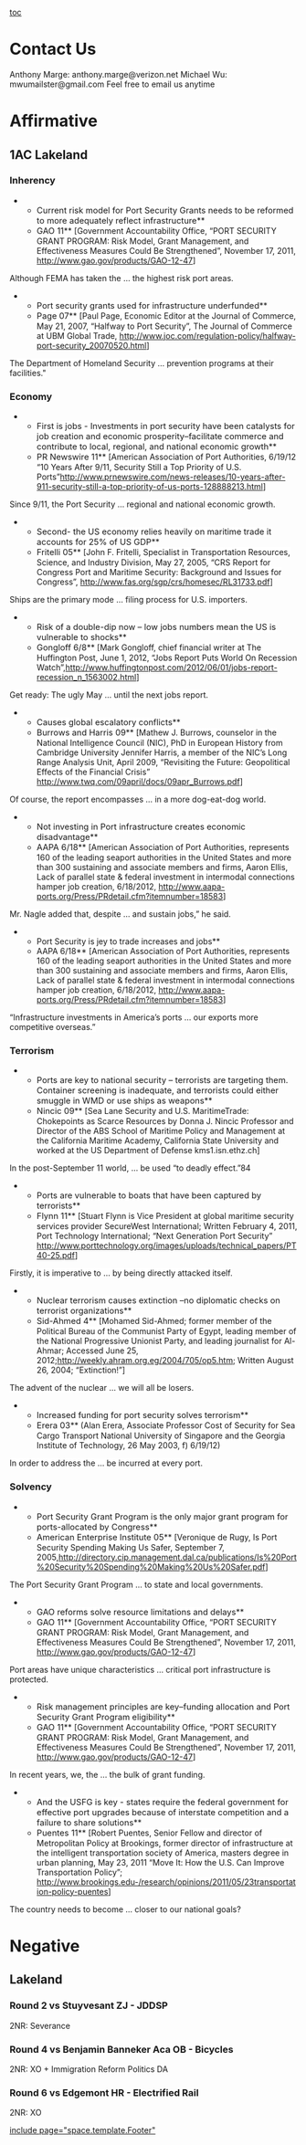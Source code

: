[[toc]]
=Contact Us= 
Anthony Marge: anthony.marge@verizon.net
Michael Wu: mwumailster@gmail.com
Feel free to email us anytime

=Affirmative= 
==1AC Lakeland== 
===Inherency=== 
**<span style="background-color: #ffffff; font-size: 14.6667px;">Current risk model for Port Security Grants needs to be reformed to more adequately reflect infrastructure</span>**
**<span style="background-color: #ffffff; font-size: 14.6667px;">GAO 11</span>**<span style="background-color: #ffffff;"> [Government Accountability Office, “PORT SECURITY GRANT PROGRAM: Risk Model, Grant Management, and Effectiveness Measures Could Be Strengthened”, November 17, 2011, [[http://www.gao.gov/products/GAO-12-47]]]</span>

<span style="background-color: #ffffff;">Although FEMA has taken the … the highest risk port areas.</span>

**<span style="background-color: #ffffff; font-size: 14.6667px;">Port security grants used for infrastructure underfunded</span>**
**<span style="background-color: #ffffff; font-size: 14.6667px;">Page 07</span>**<span style="background-color: #ffffff;"> [Paul Page, Economic Editor at the Journal of Commerce, May 21, 2007, “Halfway to Port Security”, The Journal of Commerce at UBM Global Trade, [[http://www.joc.com/regulation-policy/halfway-port-security_20070520.html]]]</span>

<span style="background-color: #ffffff;">The Department of Homeland Security … prevention programs at their facilities."</span>

===Economy=== 
**<span style="background-color: #ffffff; font-size: 14.6667px;">First is jobs - Investments in port security have been catalysts for job creation and economic prosperity–facilitate commerce and contribute to local, regional, and national economic growth</span>**
**<span style="background-color: #ffffff; font-size: 14.6667px;">PR Newswire 11</span>**<span style="background-color: #ffffff;"> [American Association of Port Authorities, 6/19/12 “10 Years After 9/11, Security Still a Top Priority of U.S. Ports”[[http://www.prnewswire.com/news-releases/10-years-after-911-security-still-a-top-priority-of-us-ports-128888213.html]]]</span>
<span style="background-color: #ffffff;">Since 9/11, the Port Security … regional and national economic growth.</span>

**<span style="background-color: #ffffff; font-size: 14.6667px;">Second- the US economy relies heavily on maritime trade it accounts for 25% of US GDP</span>**
**<span style="background-color: #ffffff; font-size: 14.6667px;">Fritelli 05</span>**<span style="background-color: #ffffff;"> [John F. Fritelli, Specialist in Transportation Resources, Science, and Industry Division, May 27, 2005, “CRS Report for Congress Port and Maritime Security: Background and Issues for Congress”, [[http://www.fas.org/sgp/crs/homesec/RL31733.pdf]]]</span>

<span style="background-color: #ffffff;">Ships are the primary mode … filing process for U.S. importers.</span>

**<span style="background-color: #ffffff; font-size: 14.6667px;">Risk of a double-dip now – low jobs numbers mean the US is vulnerable to shocks</span>**
**<span style="background-color: #ffffff; font-size: 14.6667px;">Gongloff 6/8</span>**<span style="background-color: #ffffff;"> [Mark Gongloff, chief financial writer at The Huffington Post, June 1, 2012, “Jobs Report Puts World On Recession Watch”,[[http://www.huffingtonpost.com/2012/06/01/jobs-report-recession_n_1563002.html]]]</span>

<span style="background-color: #ffffff;">Get ready: The ugly May … until the next jobs report.</span>

**<span style="background-color: #ffffff; font-size: 14.6667px;">Causes global escalatory conflicts</span>**
**<span style="background-color: #ffffff; font-size: 14.6667px;">Burrows and Harris 09</span>**<span style="background-color: #ffffff;"> [Mathew J. Burrows, counselor in the National Intelligence Council (NIC), PhD in European History from Cambridge University Jennifer Harris, a member of the NIC’s Long Range Analysis Unit, April 2009, “Revisiting the Future: Geopolitical Effects of the Financial Crisis” [[http://www.twq.com/09april/docs/09apr_Burrows.pdf]]]</span>

<span style="background-color: #ffffff;">Of course, the report encompasses … in a more dog-eat-dog world.</span>

**<span style="background-color: #ffffff; font-size: 14.6667px;">Not investing in Port infrastructure creates economic disadvantage</span>**
**<span style="background-color: #ffffff; font-size: 14.6667px;">AAPA 6/18</span>**<span style="background-color: #ffffff;"> [American Association of Port Authorities, represents 160 of the leading seaport authorities in the United States and more than 300 sustaining and associate members and firms, Aaron Ellis, Lack of parallel state & federal investment in intermodal connections hamper job creation, 6/18/2012, [[http://www.aapa-ports.org/Press/PRdetail.cfm?itemnumber=18583]]]</span>

<span style="background-color: #ffffff;">Mr. Nagle added that, despite … and sustain jobs,” he said.</span>

**<span style="background-color: #ffffff;">Port Security is jey to trade increases and jobs</span>**
**<span style="background-color: #ffffff;">AAPA 6/18</span>**<span style="background-color: #ffffff;"> [American Association of Port Authorities, represents 160 of the leading seaport authorities in the United States and more than 300 sustaining and associate members and firms, Aaron Ellis, Lack of parallel state & federal investment in intermodal connections hamper job creation, 6/18/2012, [[http://www.aapa-ports.org/Press/PRdetail.cfm?itemnumber=18583]]]</span>

<span style="background-color: #ffffff;">“Infrastructure investments in America’s ports … our exports more competitive overseas.”</span>

===<span style="background-color: #ffffff;">Terrorism</span>=== 
**<span style="background-color: #ffffff; font-size: 14.6667px;">Ports are key to national security – terrorists are targeting them. Container screening is inadequate, and terrorists could either smuggle in WMD or use ships as weapons</span>**
**<span style="background-color: #ffffff; font-size: 14.6667px;">Nincic 09</span>**<span style="background-color: #ffffff;"> [Sea Lane Security and U.S. MaritimeTrade: Chokepoints as Scarce Resources by Donna J. Nincic Professor and Director of the ABS School of Maritime Policy and Management at the California Maritime Academy, California State University and worked at the US Department of Defense kms1.isn.ethz.ch]</span>

<span style="background-color: #ffffff;">In the post-September 11 world, … be used “to deadly effect.”84</span>

**<span style="background-color: #ffffff; font-size: 14.6667px;">Ports are vulnerable to boats that have been captured by terrorists</span>**
**<span style="background-color: #ffffff; font-size: 14.6667px;">Flynn 11</span>**<span style="background-color: #ffffff;"> [Stuart Flynn is Vice President at global maritime security services provider SecureWest International; Written February 4, 2011, Port Technology International; “Next Generation Port Security” [[http://www.porttechnology.org/images/uploads/technical_papers/PT40-25.pdf]]]</span>

<span style="background-color: #ffffff;">Firstly, it is imperative to … by being directly attacked itself.</span>

**<span style="background-color: #ffffff; font-size: 14.6667px;">Nuclear terrorism causes extinction –no diplomatic checks on terrorist organizations</span>**
**<span style="background-color: #ffffff; font-size: 14.6667px;">Sid-Ahmed 4</span>**<span style="background-color: #ffffff;"> [Mohamed Sid-Ahmed; former member of the Political Bureau of the Communist Party of Egypt, leading member of the National Progressive Unionist Party, and leading journalist for Al-Ahmar; Accessed June 25, 2012;[[http://weekly.ahram.org.eg/2004/705/op5.htm]]; Written August 26, 2004; “Extinction!”]</span>

<span style="background-color: #ffffff;">The advent of the nuclear … we will all be losers.</span>

**<span style="background-color: #ffffff; font-size: 14.6667px;">Increased funding for port security solves terrorism</span>**
**<span style="background-color: #ffffff; font-size: 14.6667px;">Erera 03</span>**<span style="background-color: #ffffff;"> (Alan Erera, Associate Professor Cost of Security for Sea Cargo Transport National University of Singapore and the Georgia Institute of Technology, 26 May 2003, f) 6/19/12)</span>

<span style="background-color: #ffffff;">In order to address the … be incurred at every port.</span>


===Solvency=== 
**<span style="background-color: #ffffff; font-size: 14.6667px;">Port Security Grant Program is the only major grant program for ports-allocated by Congress</span>**
**<span style="background-color: #ffffff; font-size: 14.6667px;">American Enterprise Institute 05</span>**<span style="background-color: #ffffff;"> [Veronique de Rugy, Is Port Security Spending Making Us Safer, September 7, 2005,[[http://directory.cip.management.dal.ca/publications/Is%20Port%20Security%20Spending%20Making%20Us%20Safer.pdf]]]</span>

<span style="background-color: #ffffff;">The Port Security Grant Program … to state and local governments.</span>

**<span style="background-color: #ffffff; font-size: 14.6667px;">GAO reforms solve resource limitations and delays</span>**
**<span style="background-color: #ffffff; font-size: 14.6667px;">GAO 11</span>**<span style="background-color: #ffffff;"> [Government Accountability Office, “PORT SECURITY GRANT PROGRAM: Risk Model, Grant Management, and Effectiveness Measures Could Be Strengthened”, November 17, 2011, [[http://www.gao.gov/products/GAO-12-47]]]</span>

<span style="background-color: #ffffff;">Port areas have unique characteristics … critical port infrastructure is protected.</span>

**<span style="background-color: #ffffff; font-size: 14.6667px;">Risk management principles are key–funding allocation and Port Security Grant Program eligibility</span>**
**<span style="background-color: #ffffff; font-size: 14.6667px;">GAO 11</span>**<span style="background-color: #ffffff;"> [Government Accountability Office, “PORT SECURITY GRANT PROGRAM: Risk Model, Grant Management, and Effectiveness Measures Could Be Strengthened”, November 17, 2011, [[http://www.gao.gov/products/GAO-12-47]]]</span>

<span style="background-color: #ffffff;">In recent years, we, the … the bulk of grant funding.</span>

**<span style="background-color: #ffffff; font-size: 14.6667px;">And the USFG is key - states require the federal government for effective port upgrades because of interstate competition and a failure to share solutions</span>**
**<span style="background-color: #ffffff; font-size: 14.6667px;">Puentes 11</span>**<span style="background-color: #ffffff;"> [Robert Puentes, Senior Fellow and director of Metropolitan Policy at Brookings, former director of infrastructure at the intelligent transportation society of America, masters degree in urban planning, May 23, 2011 “Move It: How the U.S. Can Improve Transportation Policy”; [[http://www.brookings.edu-/research/opinions/2011/05/23transportation-policy-puentes]]]</span>

<span style="background-color: #ffffff;">The country needs to become … closer to our national goals?</span>


=Negative= 
==Lakeland== 
===Round 2 vs Stuyvesant ZJ - JDDSP=== 
2NR: Severance

===Round 4 vs Benjamin Banneker Aca OB - Bicycles=== 
2NR: XO + Immigration Reform Politics DA

===Round 6 vs Edgemont HR - Electrified Rail=== 
2NR: XO

[[include page="space.template.Footer"]]